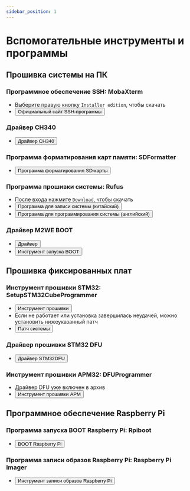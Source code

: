 ```yaml
---
sidebar_position: 1
---
```




# Вспомогательные инструменты и программы

## **Прошивка системы на ПК**

### Программное обеспечение SSH: MobaXterm
* Выберите правую кнопку `Installer edition`, чтобы скачать
* <Button variant="contained" disableElevation href="https://mobaxterm.mobatek.net/download-home-edition.html">Официальный сайт SSH-программы</Button>

### Драйвер CH340
* <Button variant="contained" disableElevation href="https://cdn.mellow.klipper.cn/EXE/CH340.zip">Драйвер CH340</Button>

### Программа форматирования карт памяти: SDFormatter
* <Button variant="contained" disableElevation href="https://www.waveshare.net/w/upload/d/d7/Panasonic_SDFormatter.zip">Программа форматирования SD-карты</Button>

### Программа прошивки системы: Rufus
* После входа нажмите `Download`, чтобы скачать
* <Button variant="contained" disableElevation href="https://rufus.ie/zh/#download">Программа для записи системы (китайский)</Button>
* <Button variant="contained" disableElevation href="https://rufus.ie/en/#download">Программа для программирования системы (английский)</Button>

### Драйвер M2WE BOOT
* <Button variant="contained" disableElevation href="https://cdn.mellow.klipper.cn/Utils/zadig-2.7.exe">Драйвер</Button>
* <Button variant="contained" disableElevation href="https://cdn.mellow.klipper.cn/Utils/FLY-BOOT-Setup.msi">Инструмент запуска BOOT</Button>

## **Прошивка фиксированных плат**

### Инструмент прошивки STM32: SetupSTM32CubeProgrammer
* <Button variant="contained" disableElevation href="https://cdn.mellow.klipper.cn/EXE/SetupSTM32CubeProgrammer_win64.zip">Инструмент прошивки</Button>
* Если не работает или установка завершилась неудачей, можно установить нижеуказанный патч
* <Button variant="contained" disableElevation href="https://cdn.mellow.klipper.cn/EXE/%E5%BE%AE%E8%BD%AF%E5%B8%B8%E7%94%A8%E8%BF%90%E8%A1%8C%E5%BA%93%E5%90%88%E9%9B%86.zip">Патч системы</Button>

### Драйвер прошивки STM32 DFU
* <Button variant="contained" disableElevation href="https://cdn.mellow.klipper.cn/EXE/STM32DFU.zip">Драйвер STM32DFU</Button>

### Инструмент прошивки APM32: DFUProgrammer
* Драйвер DFU уже включен в архив
* <Button variant="contained" disableElevation href="https://cdn.mellow.klipper.cn/EXE/DFUProgrammer.zip">Инструмент прошивки APM</Button>

## **Программное обеспечение Raspberry Pi**

### Программа запуска BOOT Raspberry Pi: Rpiboot
* <Button variant="contained" disableElevation href="https://files.waveshare.net/wiki/w/upload/f/f3/Rpiboot_setup.zip">BOOT Raspberry Pi</Button>

### Программа записи образов Raspberry Pi: Raspberry Pi Imager
* <Button variant="contained" disableElevation href="https://www.raspberrypi.com/software/">Инструмент записи образов Raspberry Pi</Button>
